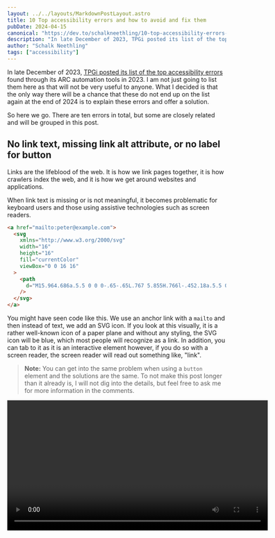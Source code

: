 ```yaml
---
layout: ../../layouts/MarkdownPostLayout.astro
title: 10 Top accessibility errors and how to avoid and fix them
pubDate: 2024-04-15
canonical: "https://dev.to/schalkneethling/10-top-accessibility-errors-and-how-to-avoid-and-fix-them-1ncd"
description: "In late December of 2023, TPGi posted its list of the top accessibility errors found through its ARC automation tools in 2023. In this post I explain these errors and offer a solution."
author: "Schalk Neethling"
tags: ["accessibility"]
---
```



In late December of 2023, [TPGi posted its list of the top accessibility errors](https://www.tpgi.com/the-top-accessibility-errors-found-in-2023/) found through its ARC automation tools in 2023. I am not just going to list them here as that will not be very useful to anyone. What I decided is that the only way there will be a chance that these do not end up on the list again at the end of 2024 is to explain these errors and offer a solution.

So here we go. There are ten errors in total, but some are closely related and will be grouped in this post.

## No link text, missing link alt attribute, or no label for button

Links are the lifeblood of the web. It is how we link pages together, it is how crawlers index the web, and it is how we get around websites and applications.

When link text is missing or is not meaningful, it becomes problematic for keyboard users and those using assistive technologies such as screen readers.

```html
<a href="mailto:peter@example.com">
  <svg
    xmlns="http://www.w3.org/2000/svg"
    width="16"
    height="16"
    fill="currentColor"
    viewBox="0 0 16 16"
  >
    <path
      d="M15.964.686a.5.5 0 0 0-.65-.65L.767 5.855H.766l-.452.18a.5.5 0 0 0-.082.887l.41.26.001.002 4.995 3.178 3.178 4.995.002.002.26.41a.5.5 0 0 0 .886-.083zm-1.833 1.89L6.637 10.07l-.215-.338a.5.5 0 0 0-.154-.154l-.338-.215 7.494-7.494 1.178-.471z"
    />
  </svg>
</a>
```

You might have seen code like this. We use an anchor link with a `mailto` and then instead of text, we add an SVG icon. If you look at this visually, it is a rather well-known icon of a paper plane and without any styling, the SVG icon will be blue, which most people will recognize as a link. In addition, you can tab to it as it is an interactive element however, if you do so with a screen reader, the screen reader will read out something like, "link".

> **Note:** You can get into the same problem when using a `button` element and the solutions are the same. To not make this post longer than it already is, I will not dig into the details, but feel free to ask me for more information in the comments.

<Video videoSrc="a11y-10/svg-no-link-text.mp4" width="600" />

The screen reader user therefore has no idea what this link will do if they trigger it. With the SVG nested in the HTML, we can use the `title` SVG element to fix the problem.

```html
<svg
  xmlns="http://www.w3.org/2000/svg"
  width="16"
  height="16"
  fill="currentColor"
  viewBox="0 0 16 16"
  role="img"
>
  <title>Email me</title>
  <path
    d="M15.964.686a.5.5 0 0 0-.65-.65L.767 5.855H.766l-.452.18a.5.5 0 0 0-.082.887l.41.26.001.002 4.995 3.178 3.178 4.995.002.002.26.41a.5.5 0 0 0 .886-.083zm-1.833 1.89L6.637 10.07l-.215-.338a.5.5 0 0 0-.154-.154l-.338-.215 7.494-7.494 1.178-.471z"
  />
</svg>
```

> **Note:** You may have noticed that I added a `role` of `img` to the SVG. This is so that the browser will not attempt to read the contents of the SVG but treat it as an image.

<Video videoSrc="a11y-10/link-svg-title.mp4" width="600" />

What if the SVG is not inlined in the HTML but added as a background image using CSS? You have two options with the same result. The first is to add a class called `visually-hidden` to your global CSS

```css
.visually-hidden {
  border: 0;
  clip: rect(0 0 0 0);
  height: 1px;
  margin: -1px;
  overflow: hidden;
  padding: 0;
  position: absolute;
  width: 1px;
}
```

You would then use the following HTML:

```html
<a href="mailto:peter@example.com" class="icon icon-email"
  ><span class="visually-hidden">Email me</span></a
>
```

The CSS will hide the text visually, but the screen reader will still read it and use it as the accessible text of the link. Another option is to use `aria-label`.

```html
<a aria-label="Email me" href="mailto:peter@example.com" class="icon icon-email"</a>
```

<Video videoSrc="a11y-10/link-aria-label.mp4" width="600" />

Great, but did I mean by links having meaningful text? Consider the following:

```html
Learn more about writing meaningful link text.
<a href="https://wcag.com/blog/writing-meaningful-link-text/">Click here</a>
```

If you look at this visually in the browser, you might not see the problem. However, for someone using a screen reader and either tabbing through the links on the page or using the links menu shown earlier, all they will hear is "Click here". This is what is meant by having meaningful text.

It is very easy to fix though.

```html
<a href="https://wcag.com/blog/writing-meaningful-link-text/"
  >Learn more about writing meaningful link text.</a
>
```

The video below walks through this as well.

<Video videoSrc="a11y-10/a11y-link-text.mp4" width="600" />

## Positive `tab-index` and non-interactive elements in the tab order

As mentioned, users who rely on a keyboard to navigate your site, power users, and those using assistive technologies such as screen readers very often use their tab key to move through your sites and applications.

By default, the only elements that will receive focus are interactive elements such as links, buttons, and form elements. There are ways to force a non-interactive element to be added to the tab order or control the tab order, and there is also a way to make an element focusable without adding it to the tab order. This is commonly done when the focus state is managed via JavaScript. I will not touch on this last one here.

You can control the natural tab order by using positive numbers with the `tab-index` attribute. There is never a good reason for this. I very rarely use blanket statements like this, but I believe this is one of the instances where it is warranted. This practice is extremely brittle and can quickly break the user experience and user expectations. Instead, use semantic HTML and ensure that the HTML source order matches your desired tab order.

> Remember you can also change the layout using CSS, but do not try to control the tab order, let the browser do the work for you.

Another way you can use `tab-index` is with a value of 0 (zero). This allows you to add a non-interactive element into the "natural" tab order. I wrapped natural in quotes in the previous sentence because while the item will be added in the natural tab order, there is nothing natural about a non-interactive element being made focusable.

This is another one where I would advise relying on sensible HTML source order and allowing the browser to take over from there.

## Missing `alt` text

It is hard to believe that at the end of 2023 and therefore in 2024 this is still one of the top errors showing up in accessibility audits.

The guidelines are clear, and adding the appropriate content for an `alt` attribute is quick and easy. This leads me to believe that most of these are introduced not through user error but because of the lack of support from various tooling.

I hate to call out a company, but I stopped using Buffer because their tools do not allow me to specify alternative text when adding an image to a scheduled social media post. Now, does the blame lie on the side of Buffer or on the side of the social media platforms that do not provide an API to specify alternative text? I do not know, but I would love to know. If you know, let me know in the comments.

Whenever you can, please take a moment to provide alternative text for any media that conveys meaning and is not purely decorative. While there is no limit on the number of characters you can use in an `alt` attribute, try to be descriptive but concise. Tools such as the various chatbots can also help you here if, for example, your first language is not English and you want to provide alternative text in English.

As an example let's say the hero image for this post was the only place where the title was conveyed to the reader. In that case, I would markup the image as follows:

```html
<img
  alt="An image depicting people of various ages and abilities. Overlayed is the text, '10 Top accessibility errors and how to avoid and fix them'"
  src="/media/hero.webp"
  width="1200"
  height="400"
/>
```

Seeing that the image is purely decorative and the title is available to screen readers as text, I would use an empty value for the `alt` attribute:

```html
<img alt="" src="/media/hero.webp" width="1200" height="400" />
```

## Lists not nested correctly

The primary concern is that a developer does not use the most appropriate list type for the content. Let's say you are writing the instructions to make a pizza. Before making the pizza you would need to go to the store and buy the ingredients. Once you have the ingredients you need to follow the needed steps to ensure a successful and delicious pizza. However, the order you buy the ingredients is not important only that you buy them all.

Now you could, and probably would, mark this up as two separate lists, but for the sake of the example let's use a primary list and one nested list.

You could use an unordered list and nest another unordered list, but then you would have made the mistake that this error is all about. Instead, our primary list is an ordered list and our ingredient list is a nested unordered list.

```html
<ol>
  <li>Head to the store and buy the following ingredients:
    <ul>
      <li>Bread flour</li>
      <li>Dry yeast</li>
      <li>Extra virgin Greek olive oil</li>
      <li>Tomato sauce</li>
      <li>Cheese</li>
      <li>Fresh basil</li>
    <ul>
  </li>
  <li>Proof the yeast</li>
  <li>Knead the dough</li>
  <li>Let the dough rise</li>
  <li>Preheat the pizza stone</li>
  <li>Prepare the toppings</li>
  <li>Flatten and stretch the dough</li>
  <li>Brush the dough with olive oil</li>
  <li>Spread with tomato sauce and sprinkle with toppings</li>
  <li>Slide pizza into the oven</li>
  <li>Bake</li>
  <li>Stuff thy face 🍕</li>
</ol>
```

## Duplicate labels used

The labels here refer to the labels used with form elements. While it is critical to ensure your labels are unique and descriptive, I have found that it is still very often the case that people either do not specify labels (relying on the `placeholder`) or specify a label, but do not associate the label with the `input` element.

```html
<label>Username</label>
<input type="text" name="username" id="username" />

<label>Email address</label>
<input type="email" name="email" id="email" />
```

<Video videoSrc="a11y-10/form-elements-no-for.mp4" width="600" />

**Please, please** ensure that you _always_ provide unique, clear label text, associated with the relevant input. What do I mean by associating a label with an input? This is achieved by a combination of the `for` attribute on the `label` element and an associated `id` attribute on the form element.

```html
<label for="username">Username</label>
<input type="text" name="username" id="username" />

<label for="email">Email address</label>
<input type="email" name="email" id="email" />
```

<Video videoSrc="a11y-10/form-elements-with-for.mp4" width="600" />

## Invalid `aria-labelledby` and `aria-describedby`

These errors are caused by the same underlying problem and are solved by the same solution so I will describe them together. Both of these attributes work in much the same way as we just discussed with associating a `label` element and form element.

Instead of the `for` attribute, however, you use either `aria-labelledby` or `aria-describedby`. The value of these attributes must match the value of an `id` attribute on another element. For example:

```html
<section aria-labelledby="my-portfolio-section-title">
  <h2 id="my-portfolio-section-title">My portfolio</h2>
</section>
```

> **NOTE:** A `section` element without an accessible name has an implicit `generic` role and therefore has no real semantic meaning. The example above does have an accessible name thanks to the `aria-labelledby` attribute. In this case, the section has a role of `region` and as such will show up in the landmark roles section of screen reader tools such as VoiceOver on macOS.

An instance where using the technique above is incredibly useful is with the `nav` element. On a documentation site, for example, you might have a header with your primary navigation, a sidebar with navigation for your documentation, a table of contents for the current page, and a secondary navigation in the footer. If all of these are marked up using the `nav` element, you will have four landmarks, but they will all be identified as navigation without any distinguishing label. You can fix this with either an `aria-label` or `aria-labelledby`.

<Video videoSrc="a11y-10/nav-no-aria.mp4" width="600" />

```html
<nav aria-label="Primary">...</nav>

<aside>
  <nav aria-labelledby="sidebar-title-get-started">
    <h3 id="sidebar-title-get-started">Get started</h3>
    ...
  </nav>

  <nav aria-labelledby="sidebar-title-learn-astro">
    <h3 id="sidebar-title-learn-astro">Learn Astro</h3>
    ...
  </nav>
</aside>
```

<Video videoSrc="a11y-10/nav-with-aria-labelledby.mp4" width="600" />

### Conclusion

I hope you found all of this helpful and that it will help you avoid these very common errors and allow you to fix them when you do come across them. Now go and make the web awesome and accessible for all.
